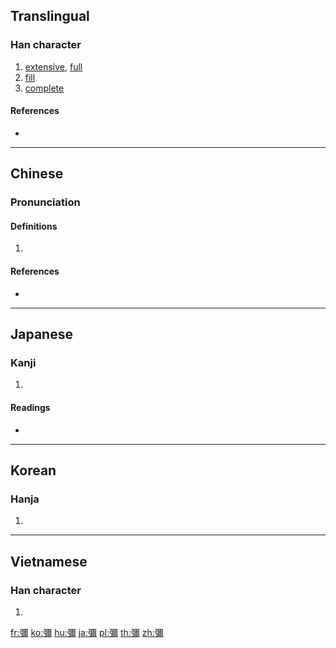 {{also|弥}}
==Translingual==

===Han character===
{{Han char|rn=57|rad=弓|as=14|sn=17|four=11227|canj=NMFB|ids=⿰弓爾}}

# [[extensive]], [[full]]
# [[fill]]
# [[complete]]

====References====
* {{Han ref|kx=0361.110|dkj=09877|dj=0679.090|hdz=21004.030|uh=5F4C|ud=24396|bh=C0B1|bd=49329}}

----

==Chinese==
{{zh-forms|s=弥}}

===Pronunciation===
{{zh-pron
|m=mí
|c=mei4,nei4
|h=pfs=mì
|mn=mí/nî
|mn_note=mí - vulgar
|w=
|mc=y
|oc=y
|ma=|ma2=
|cat=a,v
}}

====Definitions====
{{zh-hanzi}}

# {{rfdef|lang=zh}}

====References====
* {{thcwdq|彌}}

----

==Japanese==

===Kanji===
{{ja-kanji|grade=|rs=弓14}}

# {{defn|lang=ja|sort=弓14}}

====Readings====
* {{ja-readings|on=[[び]] (bi), [[み]] (mi), [[げい]] (gei)|kun=[[ひさしい]] (hisashii), [[わたる]] (wataru), [[あまねし]] (amaneshi), [[いよいよ]] (iyoiyo)}}

----

==Korean==

===Hanja===
{{ko-hanja|hangeul=미|eumhun=|rv=mi|mr=mi|y=mi}}

# {{defn|lang=ko|sort=弓14}}

----

==Vietnamese==

===Han character===
{{vi-hantu|[[di]]|rs=弓14}}

# {{defn|lang=vi|sort=弓14}}

[[fr:彌]]
[[ko:彌]]
[[hu:彌]]
[[ja:彌]]
[[pl:彌]]
[[th:彌]]
[[zh:彌]]